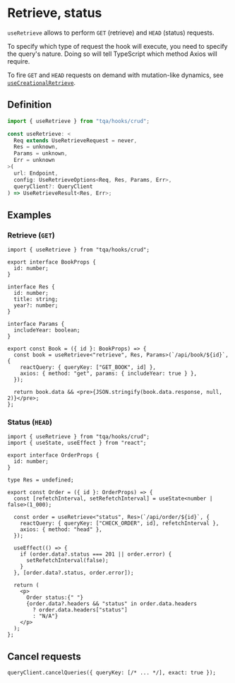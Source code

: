 # Retrieve, status

`useRetrieve` allows to perform `GET` (retrieve) and `HEAD` (status) requests.

To specify which type of request the hook will execute, you need to specify the
query's nature. Doing so will tell TypeScript which method Axios will require.

To fire `GET` and `HEAD` requests on demand with mutation-like dynamics, see
[`useCreationalRetrieve`](/alternative-hooks/creational-retrieve).

## Definition

```ts filename="Import statement (TypeScript)"
import { useRetrieve } from "tqa/hooks/crud";
```

```ts filename="Signature (TypeScript)"
const useRetrieve: <
  Req extends UseRetrieveRequest = never,
  Res = unknown,
  Params = unknown,
  Err = unknown
>(
  url: Endpoint,
  config: UseRetrieveOptions<Req, Res, Params, Err>,
  queryClient?: QueryClient
) => UseRetrieveResult<Res, Err>;
```

## Examples

### Retrieve (`GET`)

```tsx filename="TypeScript (TSX)"
import { useRetrieve } from "tqa/hooks/crud";

export interface BookProps {
  id: number;
}

interface Res {
  id: number;
  title: string;
  year?: number;
}

interface Params {
  includeYear: boolean;
}

export const Book = ({ id }: BookProps) => {
  const book = useRetrieve<"retrieve", Res, Params>(`/api/book/${id}`, {
    reactQuery: { queryKey: ["GET_BOOK", id] },
    axios: { method: "get", params: { includeYear: true } },
  });

  return book.data && <pre>{JSON.stringify(book.data.response, null, 2)}</pre>;
};
```

### Status (`HEAD`)

```tsx filename="TypeScript (TSX)"
import { useRetrieve } from "tqa/hooks/crud";
import { useState, useEffect } from "react";

export interface OrderProps {
  id: number;
}

type Res = undefined;

export const Order = ({ id }: OrderProps) => {
  const [refetchInterval, setRefetchInterval] = useState<number | false>(1_000);

  const order = useRetrieve<"status", Res>(`/api/order/${id}`, {
    reactQuery: { queryKey: ["CHECK_ORDER", id], refetchInterval },
    axios: { method: "head" },
  });

  useEffect(() => {
    if (order.data?.status === 201 || order.error) {
      setRefetchInterval(false);
    }
  }, [order.data?.status, order.error]);

  return (
    <p>
      Order status:{" "}
      {order.data?.headers && "status" in order.data.headers
        ? order.data.headers["status"]
        : "N/A"}
    </p>
  );
};
```

## Cancel requests

```tsx filename="TypeScript"
queryClient.cancelQueries({ queryKey: [/* ... */], exact: true });
```

